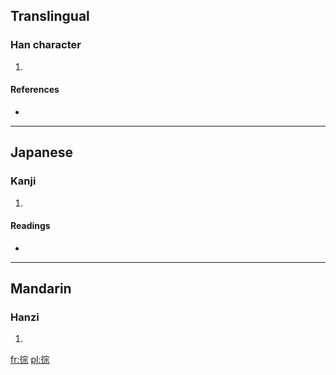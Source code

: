 ==Translingual==

===Han character===
{{Han char|rn=60|rad=彳|as=08|sn=11|four=2329<sub>1</sub>|canj=竹人十一火 (HOJMF)}}

# {{defn|Han|sort=彳08}}

====References====
* {{Han ref|kx=0367.300|dkj=10136|dj=0691.150|hdz=20831.110|uh=5F96|ud=24470|bh=D54F|bd=54607}}

----

==Japanese==

===Kanji===
{{ja-kanji|grade=|rs=彳08}}

# {{defn|Japanese|sort=彳08}}

====Readings====
* {{ja-readings|on=[[そう]] (sō), [[す]] (su)|kun=[[やすらか]] (yasuraka)}}

----

==Mandarin==

===Hanzi===
{{cmn-hanzi|pin=[[cóng]] ([[cong2]]), [[de]] ([[de5]]), [[děi]] ([[dei3]])|wg=ts'ung<sup>2</sup>, te<sup>5</sup>, *<sup>3</sup>}}

# {{defn|Mandarin|sort=彳08}}

[[fr:徖]]
[[pl:徖]]